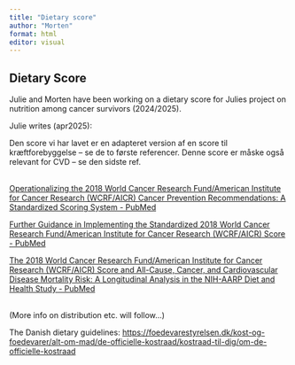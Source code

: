```yaml
---
title: "Dietary score"
author: "Morten"
format: html
editor: visual
---
```


## Dietary Score

Julie and Morten have been working on a dietary score for Julies project on nutrition among cancer survivors (2024/2025).

Julie writes (apr2025):

Den score vi har lavet er en adapteret version af en score til kræftforebyggelse – se de to første referencer. Denne score er måske også relevant for CVD – se den sidste ref.

\
[Operationalizing the 2018 World Cancer Research Fund/American Institute for Cancer Research (WCRF/AICR) Cancer Prevention Recommendations: A Standardized Scoring System - PubMed](https://pubmed.ncbi.nlm.nih.gov/31336836/)

[Further Guidance in Implementing the Standardized 2018 World Cancer Research Fund/American Institute for Cancer Research (WCRF/AICR) Score - PubMed](https://pubmed.ncbi.nlm.nih.gov/32152215/)

[The 2018 World Cancer Research Fund/American Institute for Cancer Research (WCRF/AICR) Score and All-Cause, Cancer, and Cardiovascular Disease Mortality Risk: A Longitudinal Analysis in the NIH-AARP Diet and Health Study - PubMed](https://pubmed.ncbi.nlm.nih.gov/35755938/)

\
(More info on distribution etc. will follow...)

The Danish dietary guidelines: <https://foedevarestyrelsen.dk/kost-og-foedevarer/alt-om-mad/de-officielle-kostraad/kostraad-til-dig/om-de-officielle-kostraad>
